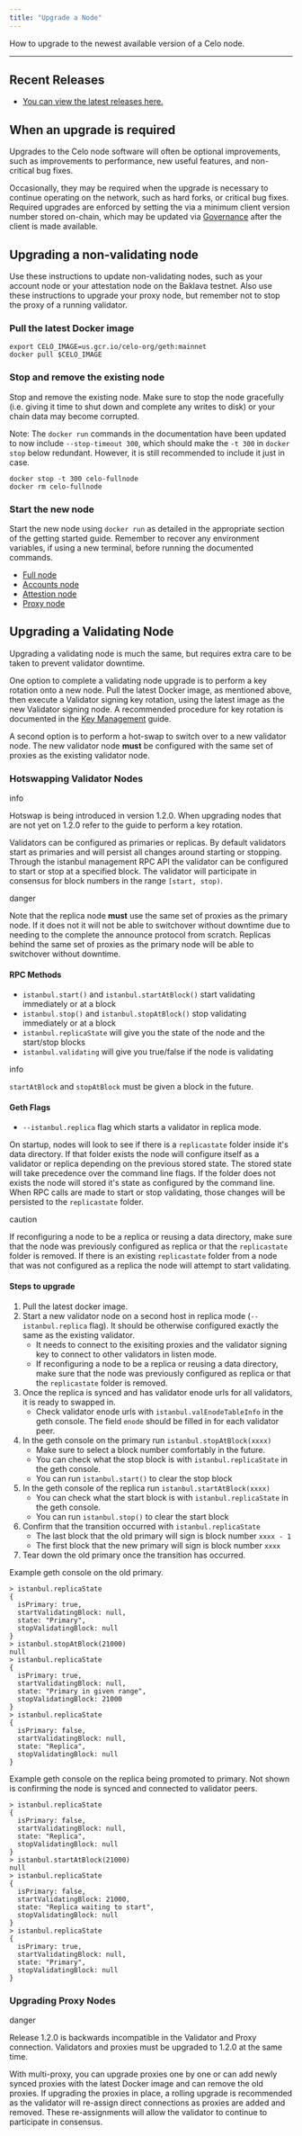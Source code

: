 ```yaml
---
title: "Upgrade a Node"
---
```


How to upgrade to the newest available version of a Celo node.

---

## Recent Releases[](#recent-releases "Direct link to heading")

* [You can view the latest releases here.](https://github.com/celo-org/celo-blockchain/releases)

## When an upgrade is required[](#when-an-upgrade-is-required "Direct link to heading")

Upgrades to the Celo node software will often be optional improvements, such as improvements to performance, new useful features, and non-critical bug fixes.

Occasionally, they may be required when the upgrade is necessary to continue operating on the network, such as hard forks, or critical bug fixes. Required upgrades are enforced by setting the via a minimum client version number stored on-chain, which may be updated via [Governance](/protocol/governance) after the client is made available.

## Upgrading a non-validating node[](#upgrading-a-non-validating-node "Direct link to heading")

Use these instructions to update non-validating nodes, such as your account node or your attestation node on the Baklava testnet. Also use these instructions to upgrade your proxy node, but remember not to stop the proxy of a running validator.

### Pull the latest Docker image[](#pull-the-latest-docker-image "Direct link to heading")

```
export CELO_IMAGE=us.gcr.io/celo-org/geth:mainnet
docker pull $CELO_IMAGE

```

### Stop and remove the existing node[](#stop-and-remove-the-existing-node "Direct link to heading")

Stop and remove the existing node. Make sure to stop the node gracefully (i.e. giving it time to shut down and complete any writes to disk) or your chain data may become corrupted.

Note: The `docker run` commands in the documentation have been updated to now include `--stop-timeout 300`, which should make the `-t 300` in `docker stop` below redundant. However, it is still recommended to include it just in case.

```
docker stop -t 300 celo-fullnode
docker rm celo-fullnode

```

### Start the new node[](#start-the-new-node "Direct link to heading")

Start the new node using `docker run` as detailed in the appropriate section of the getting started guide. Remember to recover any environment variables, if using a new terminal, before running the documented commands.

* [Full node](/validator/run/mainnet#start-the-node)
* [Accounts node](/validator/run/mainnet#start-your-accounts-node)
* [Attestion node](/validator/run/mainnet#running-the-attestation-service)
* [Proxy node](/validator/run/mainnet#deploy-a-proxy)

## Upgrading a Validating Node[](#upgrading-a-validating-node "Direct link to heading")

Upgrading a validating node is much the same, but requires extra care to be taken to prevent validator downtime.

One option to complete a validating node upgrade is to perform a key rotation onto a new node. Pull the latest Docker image, as mentioned above, then execute a Validator signing key rotation, using the latest image as the new Validator signing node. A recommended procedure for key rotation is documented in the [Key Management](/validator/key-management/key-rotation) guide.

A second option is to perform a hot-swap to switch over to a new validator node. The new validator node **must** be configured with the same set of proxies as the existing validator node.

### Hotswapping Validator Nodes[](#hotswapping-validator-nodes "Direct link to heading")

info

Hotswap is being introduced in version 1.2.0\. When upgrading nodes that are not yet on 1.2.0 refer to the guide to perform a key rotation.

Validators can be configured as primaries or replicas. By default validators start as primaries and will persist all changes around starting or stopping. Through the istanbul management RPC API the validator can be configured to start or stop at a specified block. The validator will participate in consensus for block numbers in the range `[start, stop)`.

danger

Note that the replica node **must** use the same set of proxies as the primary node. If it does not it will not be able to switchover without downtime due to needing to the complete the announce protocol from scratch. Replicas behind the same set of proxies as the primary node will be able to switchover without downtime.

#### RPC Methods[](#rpc-methods "Direct link to heading")

* `istanbul.start()` and `istanbul.startAtBlock()` start validating immediately or at a block
* `istanbul.stop()` and `istanbul.stopAtBlock()` stop validating immediately or at a block
* `istanbul.replicaState` will give you the state of the node and the start/stop blocks
* `istanbul.validating` will give you true/false if the node is validating

info

`startAtBlock` and `stopAtBlock` must be given a block in the future.

#### Geth Flags[](#geth-flags "Direct link to heading")

* `--istanbul.replica` flag which starts a validator in replica mode.

On startup, nodes will look to see if there is a `replicastate` folder inside it's data directory. If that folder exists the node will configure itself as a validator or replica depending on the previous stored state. The stored state will take precedence over the command line flags. If the folder does not exists the node will stored it's state as configured by the command line. When RPC calls are made to start or stop validating, those changes will be persisted to the `replicastate` folder.

caution

If reconfiguring a node to be a replica or reusing a data directory, make sure that the node was previously configured as replica or that the `replicastate` folder is removed. If there is an existing `replicastate` folder from a node that was not configured as a replica the node will attempt to start validating.

#### Steps to upgrade[](#steps-to-upgrade "Direct link to heading")

1. Pull the latest docker image.
2. Start a new validator node on a second host in replica mode (`--istanbul.replica` flag). It should be otherwise configured exactly the same as the existing validator.  
   * It needs to connect to the exisiting proxies and the validator signing key to connect to other validators in listen mode.  
   * If reconfiguring a node to be a replica or reusing a data directory, make sure that the node was previously configured as replica or that the `replicastate` folder is removed.
3. Once the replica is synced and has validator enode urls for all validators, it is ready to swapped in.  
   * Check validator enode urls with `istanbul.valEnodeTableInfo` in the geth console. The field `enode` should be filled in for each validator peer.
4. In the geth console on the primary run `istanbul.stopAtBlock(xxxx)`  
   * Make sure to select a block number comfortably in the future.  
   * You can check what the stop block is with `istanbul.replicaState` in the geth console.  
   * You can run `istanbul.start()` to clear the stop block
5. In the geth console of the replica run `istanbul.startAtBlock(xxxx)`  
   * You can check what the start block is with `istanbul.replicaState` in the geth console.  
   * You can run `istanbul.stop()` to clear the start block
6. Confirm that the transition occurred with `istanbul.replicaState`  
   * The last block that the old primary will sign is block number `xxxx - 1`  
   * The first block that the new primary will sign is block number `xxxx`
7. Tear down the old primary once the transition has occurred.

Example geth console on the old primary.

```
> istanbul.replicaState
{
  isPrimary: true,
  startValidatingBlock: null,
  state: "Primary",
  stopValidatingBlock: null
}
> istanbul.stopAtBlock(21000)
null
> istanbul.replicaState
{
  isPrimary: true,
  startValidatingBlock: null,
  state: "Primary in given range",
  stopValidatingBlock: 21000
}
> istanbul.replicaState
{
  isPrimary: false,
  startValidatingBlock: null,
  state: "Replica",
  stopValidatingBlock: null
}

```

Example geth console on the replica being promoted to primary. Not shown is confirming the node is synced and connected to validator peers.

```
> istanbul.replicaState
{
  isPrimary: false,
  startValidatingBlock: null,
  state: "Replica",
  stopValidatingBlock: null
}
> istanbul.startAtBlock(21000)
null
> istanbul.replicaState
{
  isPrimary: false,
  startValidatingBlock: 21000,
  state: "Replica waiting to start",
  stopValidatingBlock: null
}
> istanbul.replicaState
{
  isPrimary: true,
  startValidatingBlock: null,
  state: "Primary",
  stopValidatingBlock: null
}

```

### Upgrading Proxy Nodes[](#upgrading-proxy-nodes "Direct link to heading")

danger

Release 1.2.0 is backwards incompatible in the Validator and Proxy connection. Validators and proxies must be upgraded to 1.2.0 at the same time.

With multi-proxy, you can upgrade proxies one by one or can add newly synced proxies with the latest Docker image and can remove the old proxies. If upgrading the proxies in place, a rolling upgrade is recommended as the validator will re-assign direct connections as proxies are added and removed. These re-assignments will allow the validator to continue to participate in consensus.